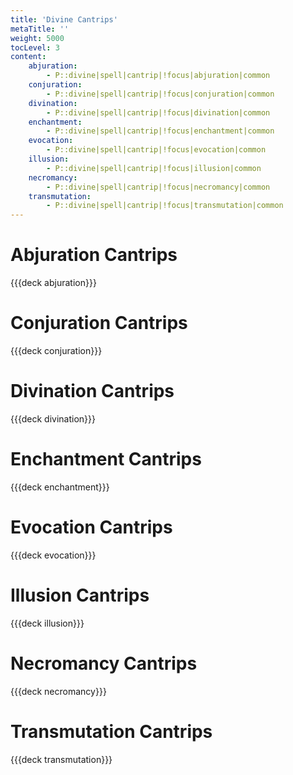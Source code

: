 ```yaml
---
title: 'Divine Cantrips'
metaTitle: ''
weight: 5000
tocLevel: 3
content:
    abjuration:
        - P::divine|spell|cantrip|!focus|abjuration|common
    conjuration:
        - P::divine|spell|cantrip|!focus|conjuration|common
    divination:
        - P::divine|spell|cantrip|!focus|divination|common
    enchantment:
        - P::divine|spell|cantrip|!focus|enchantment|common
    evocation:
        - P::divine|spell|cantrip|!focus|evocation|common
    illusion:
        - P::divine|spell|cantrip|!focus|illusion|common
    necromancy:
        - P::divine|spell|cantrip|!focus|necromancy|common
    transmutation:
        - P::divine|spell|cantrip|!focus|transmutation|common
---
```


# Abjuration Cantrips

{{{deck abjuration}}}

# Conjuration Cantrips

{{{deck conjuration}}}

# Divination Cantrips

{{{deck divination}}}

# Enchantment Cantrips

{{{deck enchantment}}}

# Evocation Cantrips

{{{deck evocation}}}

# Illusion Cantrips

{{{deck illusion}}}

# Necromancy Cantrips

{{{deck necromancy}}}

# Transmutation Cantrips

{{{deck transmutation}}}
